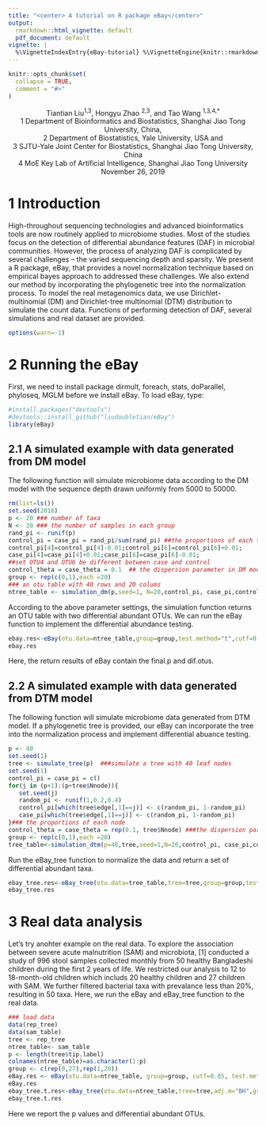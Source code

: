 ```yaml
---
title: "<center> A tutorial on R package eBay</center>"
output:
  rmarkdown::html_vignette: default
  pdf_document: default
vignette: |
  %\VignetteIndexEntry{eBay-tutorial} %\VignetteEngine{knitr::rmarkdown} %\VignetteEncoding{UTF-8}
---
```


```r
knitr::opts_chunk$set(
  collapse = TRUE,
  comment = "#>"
)
```
<center>Tiantian Liu<sup>1,3</sup>, Hongyu Zhao <sup>2,3</sup>, and Tao Wang <sup>1,3,4,*</sup></center>
<center>1 Department of Bioinformatics and Biostatistics, Shanghai Jiao Tong University, China, </center>
<center>2 Department of Biostatistics, Yale University, USA and</center>
<center>3 SJTU-Yale Joint Center for Biostatistics, Shanghai Jiao Tong University, China</center>
<center>4 MoE Key Lab of Artificial Intelligence, Shanghai Jiao Tong University</center>

<center>November 26, 2019</center>


# 1 Introduction
High-throughout sequencing technologies and advanced bioinformatics tools are now routinely applied to microbiome studies. Most of the studies focus on the detection of differential abundance features (DAF) in microbial communities. However, the process of analyzing DAF is complicated by several challenges -- the varied sequencing depth and sparsity. We present a R package, eBay, that provides a novel normalization technique based on empirical bayes approach to addressed these challenges. We also extend our method by incorporating the phylogenetic tree into the normalization process. To model the real metagenomics data, we use Dirichlet-multinomial (DM) and Dirichlet-tree multinomial (DTM) distribution to simulate the count data. Functions of performing detection of DAF, several simulations and real dataset are provided.
```r
options(warn=-1)

```
# 2 Running the eBay
First, we need to install package dirmult, foreach, stats, doParallel, phyloseq, MGLM before we install eBay. To load eBay, type:
```r
#install.packages("devtools")  
#devtools::install_github("liudoubletian/eBay")  
library(eBay)  

```
## 2.1 A simulated example with data generated from DM model
The following function will simulate microbiome data according to the DM model with the sequence depth drawn uniformly from 5000 to 50000.
```r
rm(list=ls())
set.seed(2016)  
p <- 20 ### number of taxa
N <- 20 ### the number of samples in each group
rand_pi <- runif(p)   
control_pi = case_pi = rand_pi/sum(rand_pi) ##the proportions of each taxa  
control_pi[4]=control_pi[4]-0.01;control_pi[6]=control_pi[6]+0.01;
case_pi[4]=case_pi[4]+0.01;case_pi[6]=case_pi[6]-0.01; 
##set OTU4 and OTU6 be different between case and control
control_theta = case_theta = 0.1  ## the dispersion parameter in DM model
group <- rep(c(0,1),each =20)  
### an otu table with 40 rows and 20 colums
ntree_table <- simulation_dm(p,seed=1, N=20,control_pi, case_pi,control_theta,case_theta) 
```
According to the above parameter settings, the simulation function returns an OTU table with two differential abundant OTUs.
We can run the eBay function to implement the differential abundance testing.
```r
ebay.res<-eBay(otu.data=ntree_table,group=group,test.method="t",cutf=0.05,adj.m="BH")  
ebay.res  
```
Here, the return results of eBay contain the final.p and dif.otus.

## 2.2 A simulated example with data generated from DTM model
The following function will simulate microbiome data generated from DTM model.
If a phylogenetic tree is provided, our eBay can incorporate the tree into the normalization process and implement differential abuance testing.
```r
p <- 40
set.seed(1)
tree <- simulate_tree(p)  ###simulate a tree with 40 leaf nodes
set.seed(1)    
control_pi = case_pi = c()
for(j in (p+1):(p+tree$Nnode)){
   set.seed(j)
   random_pi <- runif(1,0.2,0.4)
   control_pi[which(tree$edge[,1]==j)] <- c(random_pi, 1-random_pi)
   case_pi[which(tree$edge[,1]==j)] <- c(random_pi, 1-random_pi)
}### the proportions of each node
control_theta = case_theta = rep(0.1, tree$Nnode) ###the dispersion parameter
group <- rep(c(0,1),each =20)  
tree_table<-simulation_dtm(p=40,tree,seed=1,N=20,control_pi, case_pi,control_theta,case_theta)  
```
Run the eBay_tree function to normalize the data and return a set of differential abundant taxa.
```r
ebay_tree.res<-eBay_tree(otu.data=tree_table,tree=tree,group=group,test.method="t", cutf=0.05,adj.m="BH")  
ebay_tree.res  
```

# 3 Real data analysis
Let's try anohter example on the real data. To explore the association between severe acute malnutrition (SAM) and microbiota, [1] conducted a study of 996 stool samples collected monthly from 50 healthy Bangladeshi children during the first 2 years of life.
We restricted our analysis to 12 to 18-month-old children which includs 20 healthy children and 27 children with SAM. We further filtered bacterial taxa with prevalance less than 20%, resulting in 50 taxa. Here, we run the eBay and eBay_tree function to the real data.
```r
### load data
data(rep_tree)
data(sam_table)
tree <- rep_tree
ntree_table<- sam_table
p <- length(tree$tip.label)
colnames(ntree_table)=as.character(1:p)
group <- c(rep(0,27),rep(1,20)) 
eBay.res <- eBay(otu.data=ntree_table, group=group, cutf=0.05, test.methods="t",adj.m="BH") 
eBay.res
ebay_tree.t.res<-eBay_tree(otu.data=ntree_table,tree=tree,adj.m="BH",group=group, test.method="t",cutf=0.05)  
ebay_tree.t.res
```
Here we report the p values and differential abundant OTUs. 
